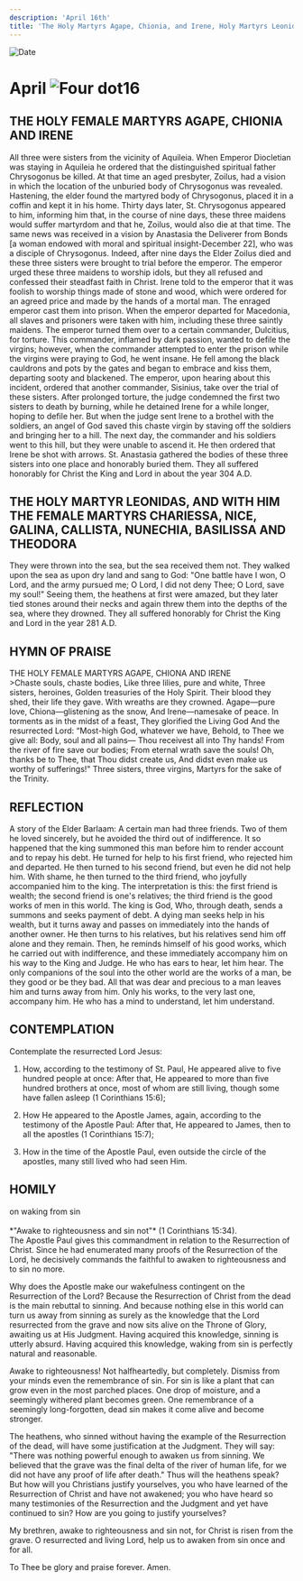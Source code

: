 ```yaml
---
description: 'April 16th'
title: 'The Holy Martyrs Agape, Chionia, and Irene, Holy Martyrs Leonidas, Chariessa, Nice, Galina, Callista, Nunechia, Basilissa, and Theodora'
---
```


<CustomPaginator />
<RunningHead />

<Image src="/title-imprint.png" height={68} width={50} alt="Date" className="title-imprint"/>

# <div id="date">April <Image className="four-dot" src="/four-dot.png" height={15} width={15} alt="Four dot" />16</div>

## THE HOLY FEMALE MARTYRS AGAPE, CHIONIA AND IRENE

All three were sisters from the vicinity of Aquileia. When Emperor Diocletian was staying in Aquileia he ordered that the distinguished spiritual father Chrysogonus be killed. At that time an aged presbyter, Zoilus, had a vision in which the location of the unburied body of Chrysogonus was revealed. Hastening, the elder found the martyred body of Chrysogonus, placed it in a coffin and kept it in his home. Thirty days later, St. Chrysogonus appeared to him, informing him that, in the course of nine days, these three maidens would suffer martyrdom and that he, Zoilus, would also die at that time. The same news was received in a vision by Anastasia the Deliverer from Bonds [a woman endowed with moral and spiritual insight-December 22], who was a disciple of Chrysogonus. Indeed, after nine days the Elder Zoilus died and these three sisters were brought to trial before the emperor. The emperor urged these three maidens to worship idols, but they all refused and confessed their steadfast faith in Christ. Irene told to the emperor that it was foolish to worship things made of stone and wood, which were ordered for an agreed price and made by the hands of a mortal man. The enraged emperor cast them into prison. When the emperor departed for Macedonia, all slaves and prisoners were taken with him, including these three saintly maidens. The emperor turned them over to a certain commander, Dulcitius, for torture. This commander, inflamed by dark passion, wanted to defile the virgins; however, when the commander attempted to enter the prison while the virgins were praying to God, he went insane. He fell among the black cauldrons and pots by the gates and began to embrace and kiss them, departing sooty and blackened. The emperor, upon hearing about this incident, ordered that another commander, Sisinius, take over the trial of these sisters. After prolonged torture, the judge condemned the first two sisters to death by burning, while he detained Irene for a while longer, hoping to defile her. But when the judge sent Irene to a brothel with the soldiers, an angel of God saved this chaste virgin by staving off the soldiers and bringing her to a hill. The next day, the commander and his soldiers went to this hill, but they were unable to ascend it. He then ordered that Irene be shot with arrows. St. Anastasia gathered the bodies of these three sisters into one place and honorably buried them. They all suffered honorably for Christ the King and Lord in about the year 304 A.D.

## THE HOLY MARTYR LEONIDAS, AND WITH HIM THE FEMALE MARTYRS CHARIESSA, NICE, GALINA, CALLISTA, NUNECHIA, BASILISSA AND THEODORA

They were thrown into the sea, but the sea received them not. They walked upon the sea as upon dry land and sang to God: "One battle have I won, O Lord, and the army pursued me; O Lord, I did not deny Thee; O Lord, save my soul!" Seeing them, the heathens at first were amazed, but they later tied stones around their necks and again threw them into the depths of the sea, where they drowned. They all suffered honorably for Christ the King and Lord in the year 281 A.D.


## HYMN OF PRAISE
<div style={{textAlign:'center', color:'crimson', fontWeight:'bold'}}>
THE HOLY FEMALE MARTYRS AGAPE, CHIONA AND IRENE
</div>
>Chaste souls, chaste bodies,  
Like three lilies, pure and white,  
Three sisters, heroines,  
Golden treasuries of the Holy Spirit.  
Their blood they shed, their life they gave.  
With wreaths are they crowned.  
Agape—pure love,  
Chiona—glistening as the snow,  
And Irene—namesake of peace.  
In torments as in the midst of a feast,  
They glorified the Living God  
And the resurrected Lord:  
“Most-high God, whatever we have,  
Behold, to Thee we give all:  
Body, soul and all pains—  
Thou receivest all into Thy hands!  
From the river of fire save our bodies;  
From eternal wrath save the souls!  
Oh, thanks be to Thee, that Thou didst create us,  
And didst even make us worthy of sufferings!"  
Three sisters, three virgins,  
Martyrs for the sake of the Trinity.  


## REFLECTION

A story of the Elder Barlaam: A certain man had three friends. Two of them he loved sincerely, but he avoided the third out of indifference. It so happened that the king summoned this man before him to render account and to repay his debt. He turned for help to his first friend, who rejected him and departed. He then turned to his second friend, but even he did not help him. With shame, he then turned to the third friend, who joyfully accompanied him to the king. The interpretation is this: the first friend is wealth; the second friend is one's relatives; the third friend is the good works of men in this world. The king is God, Who, through death, sends a summons and seeks payment of debt. A dying man seeks help in his wealth, but it turns away and passes on immediately into the hands of another owner. He then turns to his relatives, but his relatives send him off alone and they remain. Then, he reminds himself of his good works, which he carried out with indifference, and these immediately accompany him on his way to the King and Judge. He who has ears to hear, let him hear. The only companions of the soul into the other world are the works of a man, be they good or be they bad. All that was dear and precious to a man leaves him and turns away from him. Only his works, to the very last one, accompany him. He who has a mind to understand, let him understand.


## CONTEMPLATION

Contemplate the resurrected Lord Jesus:

1. How, according to the testimony of St. Paul, He appeared alive to five hundred people at once: After that, He appeared to more than five hundred brothers at once, most of whom are still living, though some have fallen asleep (1 Corinthians 15:6);

2. How He appeared to the Apostle James, again, according to the testimony of the Apostle Paul: After that, He appeared to James, then to all the apostles (1 Corinthians 15:7);

3. How in the time of the Apostle Paul, even outside the circle of the apostles, many still lived who had seen Him.


## HOMILY
<div style={{textAlign:'center', color:'crimson', fontWeight:'bold'}}>
on waking from sin
</div><br />
<div style={{textAlign:'right'}}>
*"Awake to righteousness and sin not"* (1 Corinthians 15:34).
</div>
The Apostle Paul gives this commandment in relation to the Resurrection of Christ. Since he had enumerated many proofs of the Resurrection of the Lord, he decisively commands the faithful to awaken to righteousness and to sin no more.

Why does the Apostle make our wakefulness contingent on the Resurrection of the Lord? Because the Resurrection of Christ from the dead is the main rebuttal to sinning. And because nothing else in this world can turn us away from sinning as surely as the knowledge that the Lord resurrected from the grave and now sits alive on the Throne of Glory, awaiting us at His Judgment. Having acquired this knowledge, sinning is utterly absurd. Having acquired this knowledge, waking from sin is perfectly natural and reasonable.

Awake to righteousness! Not halfheartedly, but completely. Dismiss from your minds even the remembrance of sin. For sin is like a plant that can grow even in the most parched places. One drop of moisture, and a seemingly withered plant becomes green. One remembrance of a seemingly long-forgotten, dead sin makes it come alive and become stronger.

The heathens, who sinned without having the example of the Resurrection of the dead, will have some justification at the Judgment. They will say: "There was nothing powerful enough to awaken us from sinning. We believed that the grave was the final delta of the river of human life, for we did not have any proof of life after death." Thus will the heathens speak? But how will you Christians justify yourselves, you who have learned of the Resurrection of Christ and have not awakened; you who have heard so many testimonies of the Resurrection and the Judgment and yet have continued to sin? How are you going to justify yourselves?

My brethren, awake to righteousness and sin not, for Christ is risen from the grave. O resurrected and living Lord, help us to awaken from sin once and for all.

To Thee be glory and praise forever. Amen.